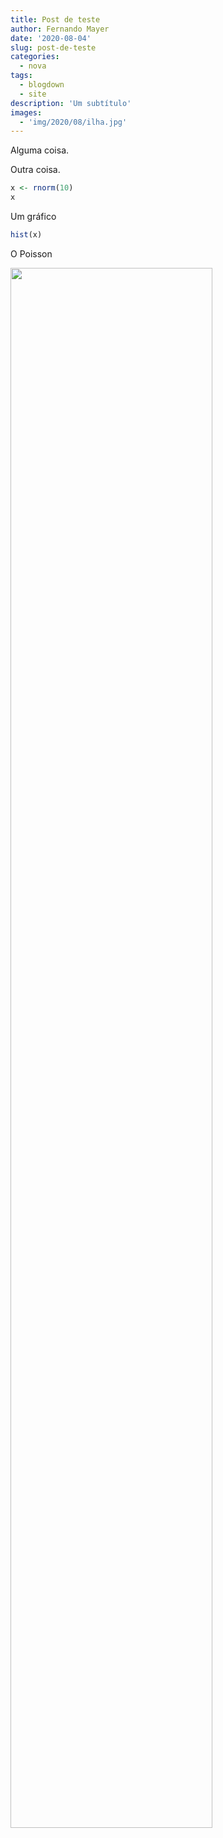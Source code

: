 ```yaml
---
title: Post de teste
author: Fernando Mayer
date: '2020-08-04'
slug: post-de-teste
categories:
  - nova
tags:
  - blogdown
  - site
description: 'Um subtítulo'
images:
  - 'img/2020/08/ilha.jpg'
---
```


Alguma coisa.

Outra coisa.

```r
x <- rnorm(10)
x
```

Um gráfico

```r
hist(x)
```

O Poisson

![](/blog/2020-08-04-post-de-teste_files/poisson.jpg){width=80% height=80%}

